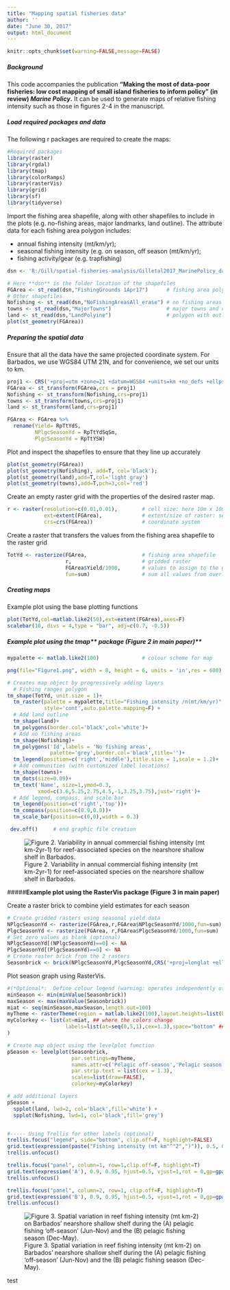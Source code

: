 ```yaml
---
title: "Mapping spatial fisheries data"
author: ''
date: "June 30, 2017"
output: html_document
---
```

```r
knitr::opts_chunk$set(warning=FALSE,message=FALSE)
```
     
   
##### **Background**
This code accompanies the publication **"Making the most of data-poor fisheries: low cost mapping of small island fisheries to inform policy" (in review) *Marine Policy*.** It can be used to generate maps of relative fishing intensity such as those in figures 2-4 in the manuscript. 

  
##### **Load required packages and data**
The following r packages are required to create the maps:
```r
#Required packages
library(raster)
library(rgdal)
library(tmap)
library(colorRamps)
library(rasterVis)
library(grid)
library(sf)
library(tidyverse)
```

Import the fishing area shapefile, along with other shapefiles to include in the plots (e.g. no-fishing areas, major landmarks, land outline). The attribute data for each fishing area polygon includes: 

* annual fishing intensity (mt/km/yr); 
* seasonal fishing intensity (e.g. on season, off season (mt/km/yr);
* fishing activity/gear (e.g. trapfishing)

```r
dsn <- 'R:/Gill/spatial-fisheries-analysis/Gilletal2017_MarinePolicy_data'
```

```r
# Here **dsn** is the folder location of the shapefiles
FGArea <- st_read(dsn,"FishingGrounds 1Apr17")      # fishing area polygons with attribute data
# Other shapefiles 
Nofishing <- st_read(dsn,"NoFishingAreasAll_erase") # no fishing areas
towns <- st_read(dsn,"MajorTowns")                  # major towns and communities
land <- st_read(dsn,"LandPolyine")                  # polygon with outline of the land area
plot(st_geometry(FGArea))

```



##### **Preparing the spatial data**
Ensure that all the data have the same projected coordinate system. For Barbados, we use WGS84 UTM 21N, and for convenience, we set our units to km.  
```r
proj1 <- CRS('+proj=utm +zone=21 +datum=WGS84 +units=km +no_defs +ellps=WGS84 +towgs84=0,0,0')
FGArea <- st_transform(FGArea,crs = proj1)
Nofishing <- st_transform(Nofishing,crs=proj1)
towns <- st_transform(towns,crs=proj1)
land <- st_transform(land,crs=proj1)
```

```r
FGArea <- FGArea %>% 
  rename(Yield= RpTtYdS,
         NPlgcSeasonYd = RpTtYdSqSm,
         PlgcSeasonYd = RpTtYSW)

```

Plot and inspect the shapefiles to ensure that they line up accurately
```r
plot(st_geometry(FGArea))
plot(st_geometry(Nofishing), add=T, col='black');
plot(st_geometry(land),add=T,col='light gray')
plot(st_geometry(towns),add=T,pch=3,col='red')
```

Create an empty raster grid with the properties of the desired raster map. 
```r
r <- raster(resolution=c(0.01,0.01),        # cell size: here 10m x 10m as units in km
            ext=extent(FGArea),             # extent/size of raster: set to fishing polygon area
            crs=crs(FGArea))                # coordinate system
```

Create a raster that transfers the values from the fishing area shapefile to the raster grid
```r
TotYd <- rasterize(FGArea,                  # fishing area shapefile
                   r,                       # gridded raster
                   FGArea$Yield/1000,       # values to assign to the grid cells (Yield (kg) to metric tons)
                   fun=sum)                 # sum all values from overlapping polygon features

```

##### **Creating maps**
Example plot using the base plotting functions
```r
plot(TotYd,col=matlab.like2(50),ext=extent(FGArea),axes=F)
scalebar(10, divs = 4,type = "bar", adj=c(0.7, -0.5))
```

##### **Example plot using the **tmap** package (Figure 2 in main paper)**  
```r
mypalette <- matlab.like2(100)              # colour scheme for map

png(file="Figure1.png", width = 8, height = 6, units = 'in',res = 600) # create hi-res png file

# Creates map object by progressively adding layers
  # Fishing ranges polygon
tm_shape(TotYd, unit.size = 1)+              
  tm_raster(palette = mypalette,title="Fishing intensity /n(mt/km/yr)",
            style='cont',auto.palette.mapping=F) +
  # Add land outline
  tm_shape(land)+
  tm_polygons(border.col='black',col='white')+
  # Add no fishing areas
  tm_shape(Nofishing)+
  tm_polygons('Id',labels = 'No fishing areas',
              palette='grey',border.col='black',title='')+
  tm_legend(position=c('right','middle'),title.size = 1,scale = 1.2)+
  # Add communities (with customized label locations)
  tm_shape(towns)+
  tm_dots(size=0.09)+
  tm_text('Name', size=1,ymod=0.3,
          xmod=c(3.6,5.25,2.75,4.5,-1,3.25,3.75),just='right')+
  # Add legend, compass, and scale bar
  tm_legend(position=c('right','top'))+
  tm_compass(position=c(0.9,0.9))+
  tm_scale_bar(position=c(0,0),width = 0.3)

 dev.off()     # end graphic file creation 
```
  
![Figure 2. Variability in annual commercial fishing intensity (mt km-2yr-1) for reef-associated species on the nearshore shallow shelf in Barbados.  ](C:/Users/LocalAdmin/Documents/Data analysis/Bdos fisheries/Figure2_5Jul17.png)  
  


#####**Example plot using the RasterVis package (Figure 3 in main paper)**

Create a raster brick to combine yield estimates for each season
```r
# Create gridded rasters using seasonal yield data
NPlgcSeasonYd <- rasterize(FGArea,r,FGArea$NPlgcSeasonYd/1000,fun=sum)  
PlgcSeasonYd <- rasterize(FGArea, r,FGArea$PlgcSeasonYd/1000,fun=sum)
# Set zero values as blank (optional)
NPlgcSeasonYd[(NPlgcSeasonYd)==0] <- NA                                 
PlgcSeasonYd[(PlgcSeasonYd)==0] <- NA
# Create raster brick from the 2 rasters
Seasonbrick <- brick(NPlgcSeasonYd,PlgcSeasonYd,CRS('+proj=longlat +ellps=WGS84'))                      
```

Plot season graph using RasterVis.
```r
#(*Optional*:  Define colour legend (warning: operates independently of map colours). Here the range of values and break points from the data are used)
minSeason <- min(minValue(Seasonbrick))
maxSeason <- max(maxValue(Seasonbrick))
miat <- seq(minSeason,maxSeason,length.out=100)
myTheme <- rasterTheme(region = matlab.like2(100),layout.heights=list(bottom.padding=4))
myColorkey <- list(at=miat, ## where the colors change
                   labels=list(at=seq(0,5,1),cex=1.3),space="bottom" ## where to print labels
)

# Create map object using the levelplot function
pSeason <- levelplot(Seasonbrick,                                         # rasterbrick object
                     par.settings=myTheme,                                # plot options (optional)
                     names.attr=c('Pelagic off-season','Pelagic season'), # panel names
                     par.strip.text = list(cex = 1.3),                    # size of text in panels
                     scales=list(draw=FALSE),                             # surpress marginal graphics
                     colorkey=myColorkey)                                 # settings for the colour legend

# add additional layers
pSeason + 
  spplot(land, lwd=2, col='black',fill='white') +
  spplot(Nofishing, lwd=1, col='black',fill='grey')


#----- Using Trellis for other labels (optional)
trellis.focus("legend", side="bottom", clip.off=F, highlight=FALSE)
grid.text(expression(paste("Fishing intensity (mt km"^"2",")")), 0.5, 0, hjust=0.5, vjust=1.5,rot = 0,gp=gpar(fontsize=14))
trellis.unfocus()

trellis.focus("panel", column=1, row=1,clip.off=F, highlight=T)
grid.text(expression('A'), 0.9, 0.95, hjust=0.5, vjust=1,rot = 0,gp=gpar(fontsize=14))
trellis.unfocus()

trellis.focus("panel", column=2, row=1, clip.off=F, highlight=T)
grid.text(expression('B'), 0.9, 0.95, hjust=0.5, vjust=1,rot = 0,gp=gpar(fontsize=14))
trellis.unfocus()

```

![Figure 3. Spatial variation in reef fishing intensity (mt km-2) on Barbados' nearshore shallow shelf during the (A) pelagic fishing ‘off-season’ (Jun-Nov) and the (B) pelagic fishing season (Dec-May).](C:/Users/LocalAdmin/Documents/Data analysis/Bdos fisheries/Figure 3_5Jul17.png)

test